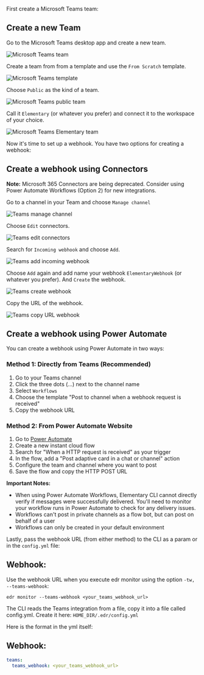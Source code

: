 First create a Microsoft Teams team:

<Accordion title="Create a new Team">

## Create a new Team

Go to the Microsoft Teams desktop app and create a new team.

<img
  src="https://res.cloudinary.com/dgxyrldax/image/upload/v1707202577/ghoizqzywicyipr7nbrm.png"
  alt="Microsoft Teams team"
/>

Create a team from from a template and use the `From Scratch` template.

<img
  src="https://res.cloudinary.com/dgxyrldax/image/upload/v1707202897/dhftnz4zc0jsuay6eh2c.png"
  alt="Microsoft Teams template"
/>

Choose `Public` as the kind of a team.

<img
  src="https://res.cloudinary.com/dgxyrldax/image/upload/v1707203017/s2buhk5yncmortzlvge5.png"
  alt="Microsoft Teams public team"
/>

Call it `Elementary` (or whatever you prefer) and connect it to the workspace of your choice.

<img
  src="https://res.cloudinary.com/dgxyrldax/image/upload/v1707203137/jw2wgscz9cruarapmzpj.png"
  alt="Microsoft Teams Elementary team"
/>

</Accordion>

Now it's time to set up a webhook. You have two options for creating a webhook:

<Accordion title="Option 1: Create Teams Webhook using Connectors (Legacy)">

## Create a webhook using Connectors

**Note:** Microsoft 365 Connectors are being deprecated. Consider using Power Automate Workflows (Option 2) for new integrations.

Go to a channel in your Team and choose `Manage channel`

<img
  src="https://res.cloudinary.com/dgxyrldax/image/upload/v1707203620/npn3p0tsmdvk723etyxn.png"
  alt="Teams manage channel"
/>

Choose `Edit` connectors.

<img
  src="https://res.cloudinary.com/dgxyrldax/image/upload/v1707203932/utnld7rzvgiwfgumzhtv.png"
  alt="Teams edit connectors"
/>

Search for `Incoming webhook` and choose `Add`.

<img
  src="https://res.cloudinary.com/dgxyrldax/image/upload/v1707204047/esvfhescsxgttanzv3kx.png"
  alt="Teams add incoming webhook"
/>

Choose `Add` again and add name your webhook `ElementaryWebhook` (or whatever you prefer). And `Create` the webhook.

<img
  src="https://res.cloudinary.com/dgxyrldax/image/upload/v1707204465/mcncjpvsnptd0gcsbb21.png"
  alt="Teams create webhook"
/>

Copy the URL of the webhook.

<img
  src="https://res.cloudinary.com/dgxyrldax/image/upload/v1707204718/gkt2uhz2qaow1lm1frnp.png"
  alt="Teams copy URL webhook"
/>

</Accordion>

<Accordion title="Option 2: Create Teams Webhook using Power Automate (Recommended)">

## Create a webhook using Power Automate

You can create a webhook using Power Automate in two ways:

### Method 1: Directly from Teams (Recommended)

1. Go to your Teams channel
2. Click the three dots (...) next to the channel name
3. Select `Workflows`
4. Choose the template "Post to channel when a webhook request is received"
5. Copy the webhook URL

### Method 2: From Power Automate Website

1. Go to [Power Automate](https://flow.microsoft.com)
2. Create a new instant cloud flow
3. Search for "When a HTTP request is received" as your trigger
4. In the flow, add a "Post adaptive card in a chat or channel" action
5. Configure the team and channel where you want to post
6. Save the flow and copy the HTTP POST URL

**Important Notes:**

- When using Power Automate Workflows, Elementary CLI cannot directly verify if messages were successfully delivered. You'll need to monitor your workflow runs in Power Automate to check for any delivery issues.
- Workflows can't post in private channels as a flow bot, but can post on behalf of a user
- Workflows can only be created in your default environment

</Accordion>

Lastly, pass the webhook URL (from either method) to the CLI as a param or in the `config.yml` file:

<Accordion title="Teams config as CLI params">

## Webhook:

Use the webhook URL when you execute edr monitor using the option `-tw, --teams-webhook`:

```shell
edr monitor --teams-webhook <your_teams_webhook_url>
```

</Accordion>

<Accordion title="Teams config as in config.yml">

The CLI reads the Teams integration from a file, copy it into a file called config.yml.
Create it here: `HOME_DIR/.edr/config.yml`

Here is the format in the yml itself:

## Webhook:

```yml config.yml
teams:
  teams_webhook: <your_teams_webhook_url>
```

</Accordion>
